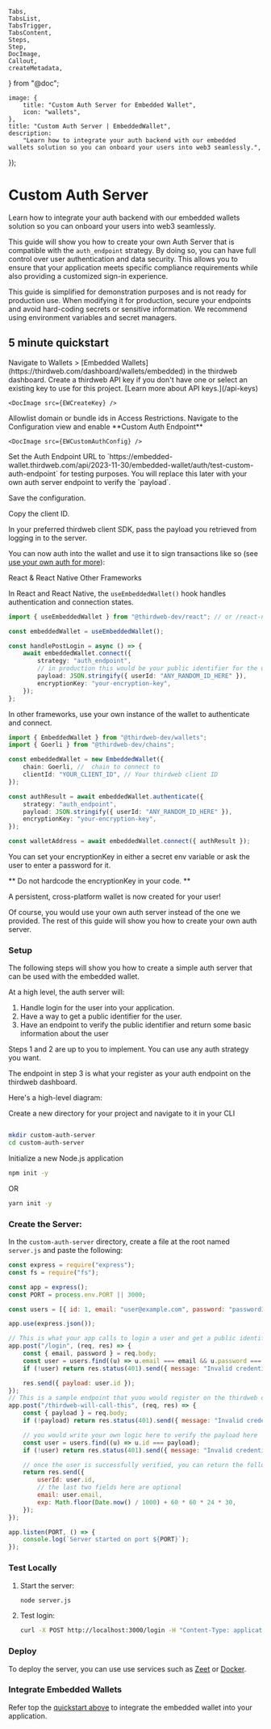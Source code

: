 	Tabs,
	TabsList,
	TabsTrigger,
	TabsContent,
	Steps,
	Step,
	DocImage,
	Callout,
	createMetadata,
} from "@doc";

	image: {
		title: "Custom Auth Server for Embedded Wallet",
		icon: "wallets",
	},
	title: "Custom Auth Server | EmbeddedWallet",
	description:
		"Learn how to integrate your auth backend with our embedded wallets solution so you can onboard your users into web3 seamlessly.",
});

# Custom Auth Server

Learn how to integrate your auth backend with our embedded wallets solution so you can onboard your users into web3 seamlessly.

This guide will show you how to create your own Auth Server that is compatible with the `auth_endpoint` strategy. By doing so, you can have full control over user authentication and data security. This allows you to ensure that your application meets specific compliance requirements while also providing a customized sign-in experience.

<Callout variant="warning" title="Security">
	This guide is simplified for demonstration purposes and is not ready for
	production use. When modifying it for production, secure your endpoints and
	avoid hard-coding secrets or sensitive information. We recommend using
	environment variables and secret managers.
</Callout>

## 5 minute quickstart

<Steps>

<Step title="Step 1">
	Navigate to Wallets > [Embedded
	Wallets](https://thirdweb.com/dashboard/wallets/embedded) in the thirdweb
	dashboard.
</Step>

<Step title="Step 2">
	Create a thirdweb API key if you don't have one or select an existing key to
	use for this project. [Learn more about API
	keys.](/api-keys)

    <DocImage src={EWCreateKey} />

</Step>

<Step title="Step 3">
	Allowlist domain or bundle ids in Access Restrictions.
</Step>

<Step title="Step 4">
	Navigate to the Configuration view and enable **Custom Auth Endpoint**

    <DocImage src={EWCustomAuthConfig} />

</Step>

<Step title="Step 5">
	Set the Auth Endpoint URL to
	`https://embedded-wallet.thirdweb.com/api/2023-11-30/embedded-wallet/auth/test-custom-auth-endpoint`
	for testing purposes. You will replace this later with your own auth server
	endpoint to verify the `payload`.
</Step>

<Step title="Step 6">Save the configuration.</Step>

<Step title="Step 7">Copy the client ID.</Step>

<Step title="Step 8">
	In your preferred thirdweb client SDK, pass the payload you retrieved from
	logging in to the server.
</Step>

</Steps>

You can now auth into the wallet and use it to sign transactions like so (see [use your own auth for more](/embedded-wallet/custom-auth)):

<Tabs defaultValue="react">
<TabsList>
	<TabsTrigger value="react">React & React Native</TabsTrigger>
	<TabsTrigger value="typescript">Other Frameworks</TabsTrigger>
</TabsList>

<TabsContent value="react">

In React and React Native, the `useEmbeddedWallet()` hook handles authentication and connection states.

```typescript
import { useEmbeddedWallet } from "@thirdweb-dev/react"; // or /react-native

const embeddedWallet = useEmbeddedWallet();

const handlePostLogin = async () => {
	await embeddedWallet.connect({
		strategy: "auth_endpoint",
		// in production this would be your public identifier for the user
		payload: JSON.stringify({ userId: "ANY_RANDOM_ID_HERE" }),
		encryptionKey: "your-encryption-key",
	});
};
```

</TabsContent>

<TabsContent value="typescript">

In other frameworks, use your own instance of the wallet to authenticate and connect.

```typescript
import { EmbeddedWallet } from "@thirdweb-dev/wallets";
import { Goerli } from "@thirdweb-dev/chains";

const embeddedWallet = new EmbeddedWallet({
	chain: Goerli, //  chain to connect to
	clientId: "YOUR_CLIENT_ID", // Your thirdweb client ID
});

const authResult = await embeddedWallet.authenticate({
	strategy: "auth_endpoint",
	payload: JSON.stringify({ userId: "ANY_RANDOM_ID_HERE" }),
	encryptionKey: "your-encryption-key",
});

const walletAddress = await embeddedWallet.connect({ authResult });
```

</TabsContent>
</Tabs>

You can set your encryptionKey in either a secret env variable or ask the user to enter a password for it.

** Do not hardcode the encryptionKey in your code. **

A persistent, cross-platform wallet is now created for your user!

Of course, you would use your own auth server instead of the one we provided. The rest of this guide will show you how to create your own auth server.

### Setup

The following steps will show you how to create a simple auth server that can be used with the embedded wallet.

At a high level, the auth server will:

1. Handle login for the user into your application.
2. Have a way to get a public identifier for the user.
3. Have an endpoint to verify the public identifier and return some basic information about the user

Steps 1 and 2 are up to you to implement. You can use any auth strategy you want.

The endpoint in step 3 is what your register as your auth endpoint on the thirdweb dashboard.

Here's a high-level diagram:

<DocImage src={EWCustomAuthFlow} />

<Steps>

<Step title="Step 1">

Create a new directory for your project and navigate to it in your CLI

```bash

mkdir custom-auth-server
cd custom-auth-server

```

</Step>

<Step title="Step 2">

Initialize a new Node.js application

```bash
npm init -y
```

OR

```bash
yarn init -y
```

</Step>

</Steps>

### **Create the Server:**

In the `custom-auth-server` directory, create a file at the root named `server.js` and paste the following:

```jsx
const express = require("express");
const fs = require("fs");

const app = express();
const PORT = process.env.PORT || 3000;

const users = [{ id: 1, email: "user@example.com", password: "password123" }];

app.use(express.json());

// This is what your app calls to login a user and get a public identifier for the user (otherwise known as the payload)
app.post("/login", (req, res) => {
	const { email, password } = req.body;
	const user = users.find((u) => u.email === email && u.password === password);
	if (!user) return res.status(401).send({ message: "Invalid credentials" });

	res.send({ payload: user.id });
});
// This is a sample endpoint that yuou would register on the thirdweb dashboard for us to verify the payload
app.post("/thirdweb-will-call-this", (req, res) => {
	const { payload } = req.body;
	if (!payload) return res.status(401).send({ message: "Invalid credentials" });

	// you would write your own logic here to verify the payload here
	const user = users.find((u) => u.id === payload);
	if (!user) return res.status(401).send({ message: "Invalid credentials" });

	// once the user is successfully verified, you can return the following field
	return res.send({
		userId: user.id,
		// the last two fields here are optional
		email: user.email,
		exp: Math.floor(Date.now() / 1000) + 60 * 60 * 24 * 30,
	});
});

app.listen(PORT, () => {
	console.log(`Server started on port ${PORT}`);
});
```

### **Test Locally**

1. Start the server:

   ```bash
   node server.js
   ```

2. Test login:

   ```bash
   curl -X POST http://localhost:3000/login -H "Content-Type: application/json" -d '{"email": "user@example.com", "password": "password123"}'
   ```

### **Deploy**

To deploy the server, you can use use services such as [Zeet](https://zeet.co/) or [Docker](https://www.docker.com/).

### **Integrate Embedded Wallets**

Refer top the [quickstart above](#5-minute-quickstart) to integrate the embedded wallet into your application.
